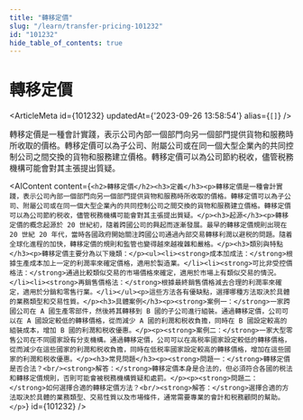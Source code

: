 ```yaml
---
title: "轉移定價"
slug: "/learn/transfer-pricing-101232"
id: "101232"
hide_table_of_contents: true
---
```



# 轉移定價

<ArticleMeta id={101232} updatedAt={'2023-09-26 13:58:54'} alias={`[]`} />
<div className='border-solid border-b border-t-0 my-4 border-[var(--ifm-color-gray-300)]' />

轉移定價是一種會計實踐，表示公司內部一個部門向另一個部門提供貨物和服務時所收取的價格。轉移定價可以為子公司、附屬公司或在同一個大型企業內的共同控制公司之間交換的貨物和服務建立價格。轉移定價可以為公司節約税收，儘管税務機構可能會對其主張提出質疑。

<AIContent content={`<h2>轉移定價</h2><h3>定義</h3><p>轉移定價是一種會計實踐，表示公司內部一個部門向另一個部門提供貨物和服務時所收取的價格。轉移定價可以為子公司、附屬公司或在同一個大型企業內的共同控制公司之間交換的貨物和服務建立價格。轉移定價可以為公司節約税收，儘管税務機構可能會對其主張提出質疑。</p><h3>起源</h3><p>轉移定價的概念起源於 20 世紀初，隨着跨國公司的興起而逐漸發展。最早的轉移定價規則出現在 20 世紀 20 年代，當時各國政府開始關注跨國公司通過內部交易轉移利潤以避税的問題。隨着全球化進程的加快，轉移定價的規則和監管也變得越來越複雜和嚴格。</p><h3>類別與特點</h3><p>轉移定價主要分為以下幾類：</p><ul><li><strong>成本加成法：</strong>根據生產成本加上一定的利潤率來確定價格，適用於製造業。</li><li><strong>可比非受控價格法：</strong>通過比較類似交易的市場價格來確定，適用於市場上有類似交易的情況。</li><li><strong>再銷售價格法：</strong>根據最終銷售價格減去合理的利潤率來確定，適用於分銷和零售行業。</li></ul><p>這些方法各有優缺點，選擇哪種方法取決於具體的業務類型和交易性質。</p><h3>具體案例</h3><p><strong>案例一：</strong>一家跨國公司在 A 國生產零部件，然後將其轉移到 B 國的子公司進行組裝。通過轉移定價，公司可以在 A 國設定較低的轉移價格，從而減少 A 國的利潤和税收負擔，同時在 B 國設定較高的組裝成本，增加 B 國的利潤和税收優惠。</p><p><strong>案例二：</strong>一家大型零售公司在不同國家設有分支機構。通過轉移定價，公司可以在高税率國家設定較低的轉移價格，從而減少在這些國家的利潤和税收負擔，同時在低税率國家設定較高的轉移價格，增加在這些國家的利潤和税收優惠。</p><h3>常見問題</h3><p><strong>問題一：</strong>轉移定價是否合法？<br/><strong>解答：</strong>轉移定價本身是合法的，但必須符合各國的税法和轉移定價規則，否則可能會被税務機構質疑和處罰。</p><p><strong>問題二：</strong>如何選擇合適的轉移定價方法？<br/><strong>解答：</strong>選擇合適的方法取決於具體的業務類型、交易性質以及市場條件，通常需要專業的會計和税務顧問的幫助。</p>`} id={101232} />
